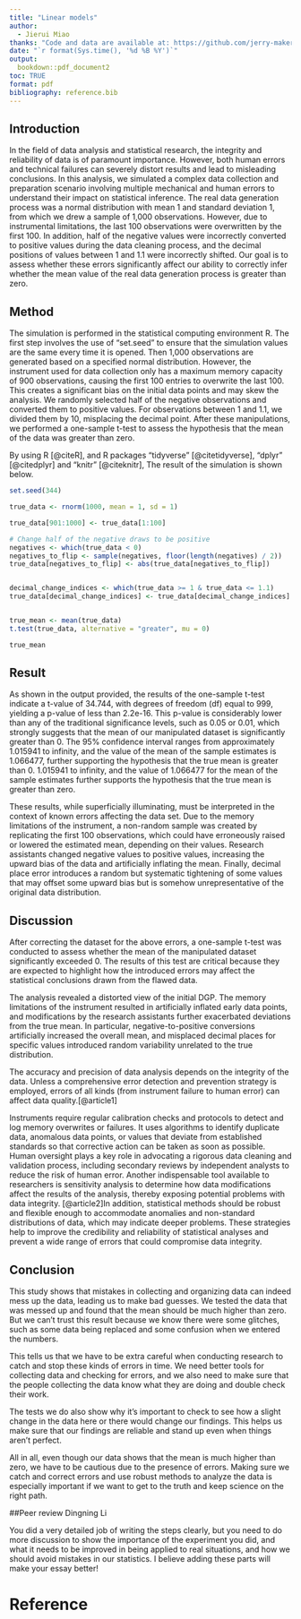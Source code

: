 ```yaml
---
title: "Linear models"
author: 
  - Jierui Miao
thanks: "Code and data are available at: https://github.com/jerry-maker-765/Linear-models.git"
date: "`r format(Sys.time(), '%d %B %Y')`"
output:
  bookdown::pdf_document2
toc: TRUE
format: pdf
bibliography: reference.bib
---
```



## Introduction

In the field of data analysis and statistical research, the integrity and reliability of data is of paramount importance. However, both human errors and technical failures can severely distort results and lead to misleading conclusions. In this analysis, we simulated a complex data collection and preparation scenario involving multiple mechanical and human errors to understand their impact on statistical inference. The real data generation process was a normal distribution with mean 1 and standard deviation 1, from which we drew a sample of 1,000 observations. However, due to instrumental limitations, the last 100 observations were overwritten by the first 100. In addition, half of the negative values were incorrectly converted to positive values during the data cleaning process, and the decimal positions of values between 1 and 1.1 were incorrectly shifted. Our goal is to assess whether these errors significantly affect our ability to correctly infer whether the mean value of the real data generation process is greater than zero.

## Method

The simulation is performed in the statistical computing environment R. The first step involves the use of "set.seed" to ensure that the simulation values are the same every time it is opened. Then 1,000 observations are generated based on a specified normal distribution. However, the instrument used for data collection only has a maximum memory capacity of 900 observations, causing the first 100 entries to overwrite the last 100. This creates a significant bias on the initial data points and may skew the analysis. We randomly selected half of the negative observations and converted them to positive values. For observations between 1 and 1.1, we divided them by 10, misplacing the decimal point. After these manipulations, we performed a one-sample t-test to assess the hypothesis that the mean of the data was greater than zero.

By using R [@citeR], and R packages "tidyverse" [@citetidyverse], "dplyr" [@citedplyr] and "knitr" [@citeknitr], The result of the simulation is shown below.

```r
set.seed(344)

true_data <- rnorm(1000, mean = 1, sd = 1)

true_data[901:1000] <- true_data[1:100]

# Change half of the negative draws to be positive
negatives <- which(true_data < 0)
negatives_to_flip <- sample(negatives, floor(length(negatives) / 2))
true_data[negatives_to_flip] <- abs(true_data[negatives_to_flip])


decimal_change_indices <- which(true_data >= 1 & true_data <= 1.1)
true_data[decimal_change_indices] <- true_data[decimal_change_indices] / 10


true_mean <- mean(true_data)
t.test(true_data, alternative = "greater", mu = 0)

true_mean

```

## Result

As shown in the output provided, the results of the one-sample t-test indicate a t-value of 34.744, with degrees of freedom (df) equal to 999, yielding a p-value of less than 2.2e-16. This p-value is considerably lower than any of the traditional significance levels, such as 0.05 or 0.01, which strongly suggests that the mean of our manipulated dataset is significantly greater than 0. The 95% confidence interval ranges from approximately 1.015941 to infinity, and the value of the mean of the sample estimates is 1.066477, further supporting the hypothesis that the true mean is greater than 0. 1.015941 to infinity, and the value of 1.066477 for the mean of the sample estimates further supports the hypothesis that the true mean is greater than zero.

These results, while superficially illuminating, must be interpreted in the context of known errors affecting the data set. Due to the memory limitations of the instrument, a non-random sample was created by replicating the first 100 observations, which could have erroneously raised or lowered the estimated mean, depending on their values. Research assistants changed negative values to positive values, increasing the upward bias of the data and artificially inflating the mean. Finally, decimal place error introduces a random but systematic tightening of some values that may offset some upward bias but is somehow unrepresentative of the original data distribution.

## Discussion

After correcting the dataset for the above errors, a one-sample t-test was conducted to assess whether the mean of the manipulated dataset significantly exceeded 0. The results of this test are critical because they are expected to highlight how the introduced errors may affect the statistical conclusions drawn from the flawed data.

The analysis revealed a distorted view of the initial DGP. The memory limitations of the instrument resulted in artificially inflated early data points, and modifications by the research assistants further exacerbated deviations from the true mean. In particular, negative-to-positive conversions artificially increased the overall mean, and misplaced decimal places for specific values introduced random variability unrelated to the true distribution.

The accuracy and precision of data analysis depends on the integrity of the data. Unless a comprehensive error detection and prevention strategy is employed, errors of all kinds (from instrument failure to human error) can affect data quality.[@article1]

Instruments require regular calibration checks and protocols to detect and log memory overwrites or failures. It uses algorithms to identify duplicate data, anomalous data points, or values that deviate from established standards so that corrective action can be taken as soon as possible. Human oversight plays a key role in advocating a rigorous data cleaning and validation process, including secondary reviews by independent analysts to reduce the risk of human error. Another indispensable tool available to researchers is sensitivity analysis to determine how data modifications affect the results of the analysis, thereby exposing potential problems with data integrity. [@article2]In addition, statistical methods should be robust and flexible enough to accommodate anomalies and non-standard distributions of data, which may indicate deeper problems. These strategies help to improve the credibility and reliability of statistical analyses and prevent a wide range of errors that could compromise data integrity.

## Conclusion

This study shows that mistakes in collecting and organizing data can indeed mess up the data, leading us to make bad guesses. We tested the data that was messed up and found that the mean should be much higher than zero. But we can't trust this result because we know there were some glitches, such as some data being replaced and some confusion when we entered the numbers.

This tells us that we have to be extra careful when conducting research to catch and stop these kinds of errors in time. We need better tools for collecting data and checking for errors, and we also need to make sure that the people collecting the data know what they are doing and double check their work.

The tests we do also show why it's important to check to see how a slight change in the data here or there would change our findings. This helps us make sure that our findings are reliable and stand up even when things aren't perfect.

All in all, even though our data shows that the mean is much higher than zero, we have to be cautious due to the presence of errors. Making sure we catch and correct errors and use robust methods to analyze the data is especially important if we want to get to the truth and keep science on the right path.

##Peer review Dingning Li

You did a very detailed job of writing the steps clearly, but you need to do more discussion to show the importance of the experiment you did, and what it needs to be improved in being applied to real situations, and how we should avoid mistakes in our statistics. I believe adding these parts will make your essay better!

\newpage

# Reference
